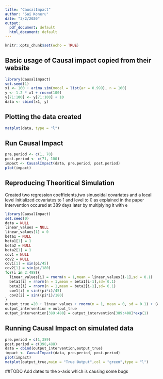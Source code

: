 ```yaml
---
title: "CausalImpact"
author: "Sai Koneru"
date: "3/2/2020"
output:
  pdf_document: default
  html_document: default
---
```


```r
knitr::opts_chunk$set(echo = TRUE)
```

## Basic usage of Causal impact copied from their website

```r
library(CausalImpact)
set.seed(1)
x1 <- 100 + arima.sim(model = list(ar = 0.999), n = 100)
y <- 1.2 * x1 + rnorm(100)
y[71:100] <- y[71:100] + 10
data <- cbind(x1, y)
```
## Plotting the data created

```r
matplot(data, type = "l")
```
## Run Causal Impact
```r
pre.period <- c(1, 70)
post.period <- c(71, 100)
impact <- CausalImpact(data, pre.period, post.period)
plot(impact)
```




## Reproducing Theoritical Simulation
Created two regression coefficients,two sinusoidal covariates and a local level
Initialized covariates to 1 and level to 0 as explained in the paper
Intervention occured at 389 days later by multiplying it with e
```r
library(CausalImpact)
set.seed(0)
data = NULL
linear_values = NULL
linear_values[1] = 0
beta1 = NULL
beta1[1] = 1
beta2 = NULL
beta2[1] = 1
cov1 = NULL
cov2 = NULL
cov1[1] = sin(pi/45)
cov2[1] = sin(pi/180)
for(i in 2:488){
  linear_values[i] = rnorm(n = 1,mean = linear_values[i-1],sd = 0.1)
  beta1[i] = rnorm(n = 1,mean = beta1[i-1],sd= 0.1)
  beta2[i] = rnorm(n = 1,mean = beta2[i-1],sd= 0.1)
  cov1[i] = sin((pi*i)/45)
  cov2[i] = sin((pi*i)/180)
}
output_true =20 + linear_values + rnorm(n = 1, mean = 0, sd = 0.1) + (cov1 * beta1) + (cov2 * beta2)
output_intervention = output_true 
output_intervention[389:488] = output_intervention[389:488]*exp(1)
```

## Running Causal Impact on simulated data

```r
pre.period = c(1,389)
post.period = c(390,488)
data = cbind(output_intervention,output_true)
impact <- CausalImpact(data, pre.period, post.period)
plot(impact)
matplot(output_true,main = "True Output",col = "green",type = "l")
```

##TODO
Add dates to the x-axis which is causing some bugs
